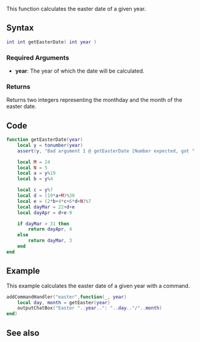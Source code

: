 
{{Useful Function}}
This function calculates the easter date of a given year.

==Syntax==
<syntaxhighlight lang="lua">int int getEasterDate( int year )</syntaxhighlight>

===Required Arguments===
* '''year''': The year of which the date will be calculated.

===Returns===
Returns two integers representing the monthday and the month of the easter date.

==Code==
<syntaxhighlight lang="lua">
function getEasterDate(year)
    local y = tonumber(year)
    assert(y, "Bad argument 1 @ getEasterDate [Number expected, got " .. type(year) .. "]")

    local M = 24
    local N = 5
    local a = y%19
    local b = y%4

    local c = y%7 
    local d = (19*a+M)%30 
    local e = (2*b+4*c+6*d+N)%7 
    local dayMar = 22+d+e
    local dayApr = d+e-9

    if dayMar > 31 then
        return dayApr, 4
    else
        return dayMar, 3
    end
end
</syntaxhighlight>


==Example==
<section name="Clientside script" class="client" show="true">
This example calculates the easter date of a given year with a command.
<syntaxhighlight lang="lua">
addCommandHandler("easter",function(_, year)
    local day, month = getEaster(year) 
    outputChatBox("Easter "..year..": "..day.."/"..month)
end)
</syntaxhighlight>
</section>


==See also==
{{Useful_Functions}}